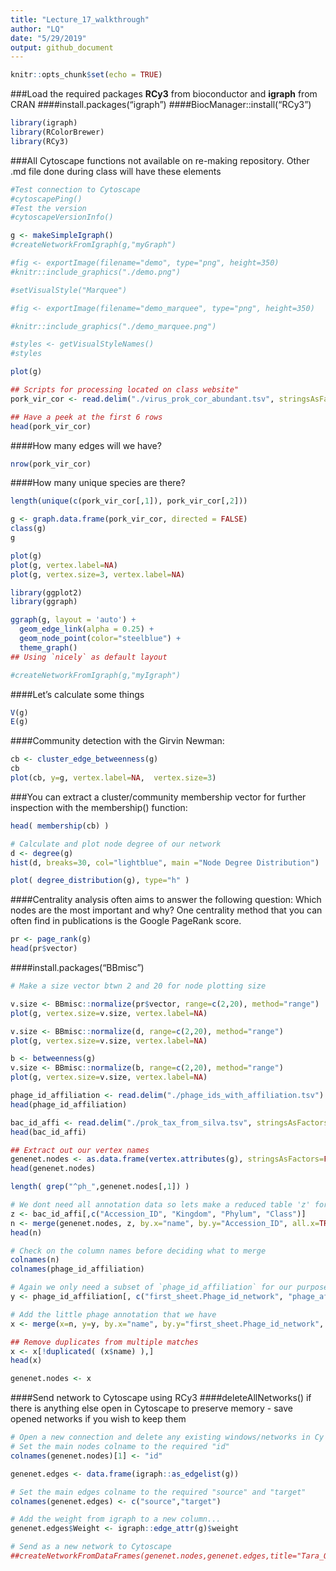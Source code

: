 ```yaml
---
title: "Lecture_17_walkthrough"
author: "LQ"
date: "5/29/2019"
output: github_document
---
```


```r
knitr::opts_chunk$set(echo = TRUE)
```

###Load the required packages **RCy3** from bioconductor and **igraph** from CRAN
####install.packages("igraph")
####BiocManager::install("RCy3")

```r
library(igraph)
library(RColorBrewer)
library(RCy3)
```

###All Cytoscape functions not available on re-making repository.  Other .md file done during class will have these elements
```r
#Test connection to Cytoscape 
#cytoscapePing()
#Test the version
#cytoscapeVersionInfo()
```

```r
g <- makeSimpleIgraph()
#createNetworkFromIgraph(g,"myGraph")
```

```r
#fig <- exportImage(filename="demo", type="png", height=350)
#knitr::include_graphics("./demo.png")
```

```r
#setVisualStyle("Marquee")
```

```r
#fig <- exportImage(filename="demo_marquee", type="png", height=350)

#knitr::include_graphics("./demo_marquee.png")
```

```r
#styles <- getVisualStyleNames()
#styles
```

```r
plot(g)
```


```r
## Scripts for processing located on class website"
pork_vir_cor <- read.delim("./virus_prok_cor_abundant.tsv", stringsAsFactors = FALSE)

## Have a peek at the first 6 rows
head(pork_vir_cor)
```

####How many edges will we have?
```r
nrow(pork_vir_cor)
```

####How many unique species are there?
```r
length(unique(c(pork_vir_cor[,1]), pork_vir_cor[,2]))

```

```r
g <- graph.data.frame(pork_vir_cor, directed = FALSE)
class(g)
g
```

```r
plot(g)
plot(g, vertex.label=NA)
plot(g, vertex.size=3, vertex.label=NA)
```

```r
library(ggplot2)
library(ggraph)
```

```r
ggraph(g, layout = 'auto') +
  geom_edge_link(alpha = 0.25) +
  geom_node_point(color="steelblue") +
  theme_graph()
## Using `nicely` as default layout
```

```r
#createNetworkFromIgraph(g,"myIgraph")
```

####Let's calculate some things
```r
V(g)
E(g)
```

####Community detection with the Girvin Newman:
```r
cb <- cluster_edge_betweenness(g)
cb
plot(cb, y=g, vertex.label=NA,  vertex.size=3)
```


###You can extract a cluster/community membership vector for further inspection with the membership() function:

```r
head( membership(cb) )
```

```r
# Calculate and plot node degree of our network
d <- degree(g)
hist(d, breaks=30, col="lightblue", main ="Node Degree Distribution")
```

```r
plot( degree_distribution(g), type="h" )
```


####Centrality analysis often aims to answer the following question: Which nodes are the most important and why? One centrality method that you can often find in publications is the Google PageRank score. 
```r
pr <- page_rank(g)
head(pr$vector)
```

####install.packages("BBmisc")
```r
# Make a size vector btwn 2 and 20 for node plotting size

v.size <- BBmisc::normalize(pr$vector, range=c(2,20), method="range")
plot(g, vertex.size=v.size, vertex.label=NA)
```

```r
v.size <- BBmisc::normalize(d, range=c(2,20), method="range")
plot(g, vertex.size=v.size, vertex.label=NA)
```

```r
b <- betweenness(g)
v.size <- BBmisc::normalize(b, range=c(2,20), method="range")
plot(g, vertex.size=v.size, vertex.label=NA)
```

```r
phage_id_affiliation <- read.delim("./phage_ids_with_affiliation.tsv")
head(phage_id_affiliation)
```

```r
bac_id_affi <- read.delim("./prok_tax_from_silva.tsv", stringsAsFactors = FALSE)
head(bac_id_affi)
```

```r
## Extract out our vertex names
genenet.nodes <- as.data.frame(vertex.attributes(g), stringsAsFactors=FALSE)
head(genenet.nodes)
```

```r
length( grep("^ph_",genenet.nodes[,1]) )
```

```r
# We dont need all annotation data so lets make a reduced table 'z' for merging
z <- bac_id_affi[,c("Accession_ID", "Kingdom", "Phylum", "Class")]
n <- merge(genenet.nodes, z, by.x="name", by.y="Accession_ID", all.x=TRUE)
head(n)
```

```r
# Check on the column names before deciding what to merge
colnames(n)
colnames(phage_id_affiliation)
```


```r
# Again we only need a subset of `phage_id_affiliation` for our purposes
y <- phage_id_affiliation[, c("first_sheet.Phage_id_network", "phage_affiliation","Tax_order", "Tax_subfamily")]

# Add the little phage annotation that we have
x <- merge(x=n, y=y, by.x="name", by.y="first_sheet.Phage_id_network", all.x=TRUE)

## Remove duplicates from multiple matches
x <- x[!duplicated( (x$name) ),]
head(x)
```

```r
genenet.nodes <- x
```

####Send network to Cytoscape using RCy3
####deleteAllNetworks() if there is anything else open in Cytoscape to preserve memory - save opened networks if you wish to keep them
```r
# Open a new connection and delete any existing windows/networks in Cy
# Set the main nodes colname to the required "id" 
colnames(genenet.nodes)[1] <- "id"
```

```r
genenet.edges <- data.frame(igraph::as_edgelist(g))

# Set the main edges colname to the required "source" and "target" 
colnames(genenet.edges) <- c("source","target")

# Add the weight from igraph to a new column...
genenet.edges$Weight <- igraph::edge_attr(g)$weight

# Send as a new network to Cytoscape
##createNetworkFromDataFrames(genenet.nodes,genenet.edges,title="Tara_Oceans")
```

